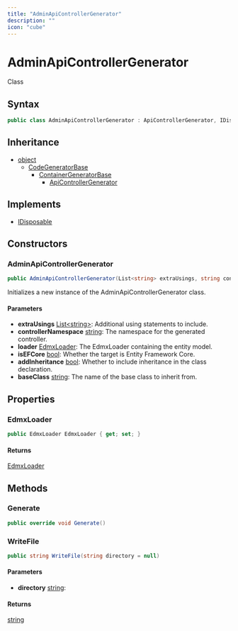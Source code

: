 ```yaml
---
title: "AdminApiControllerGenerator"
description: ""
icon: "cube"
---
```


# AdminApiControllerGenerator

<Badge variant="outline">Class</Badge>

## Syntax

```csharp
public class AdminApiControllerGenerator : ApiControllerGenerator, IDisposable
```

## Inheritance

- [object](https://learn.microsoft.com/dotnet/api/system.object)
  - [CodeGeneratorBase](/api-reference/cloudnimble/easyaf/codegen/codegeneratorbase)
    - [ContainerGeneratorBase](/api-reference/cloudnimble/easyaf/codegen/containergeneratorbase)
      - [ApiControllerGenerator](/api-reference/cloudnimble/easyaf/codegen/apicontrollergenerator)

## Implements

- [IDisposable](https://learn.microsoft.com/dotnet/api/system.idisposable)

## Constructors

### AdminApiControllerGenerator

```csharp
public AdminApiControllerGenerator(List<string> extraUsings, string controllerNamespace, EdmxLoader loader, bool isEFCore, bool addInheritance = true, string baseClass = null)
```

Initializes a new instance of the AdminApiControllerGenerator class.

#### Parameters

- **extraUsings** [List&lt;string&gt;](https://learn.microsoft.com/dotnet/api/system.collections.generic.list-1): Additional using statements to include.
- **controllerNamespace** [string](https://learn.microsoft.com/dotnet/api/system.string): The namespace for the generated controller.
- **loader** [EdmxLoader](/api-reference/cloudnimble/easyaf/codegen/edmxloader): The EdmxLoader containing the entity model.
- **isEFCore** [bool](https://learn.microsoft.com/dotnet/api/system.boolean): Whether the target is Entity Framework Core.
- **addInheritance** [bool](https://learn.microsoft.com/dotnet/api/system.boolean): Whether to include inheritance in the class declaration.
- **baseClass** [string](https://learn.microsoft.com/dotnet/api/system.string): The name of the base class to inherit from.


## Properties

### EdmxLoader

```csharp
public EdmxLoader EdmxLoader { get; set; }
```

#### Returns

[EdmxLoader](/api-reference/cloudnimble/easyaf/codegen/edmxloader)


## Methods

### Generate

```csharp
public override void Generate()
```

### WriteFile

```csharp
public string WriteFile(string directory = null)
```

#### Parameters

- **directory** [string](https://learn.microsoft.com/dotnet/api/system.string): 

#### Returns

[string](https://learn.microsoft.com/dotnet/api/system.string)



